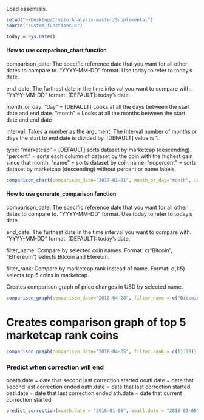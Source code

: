 
Load essentials.
```r
setwd("~/Desktop/Crypto_Analysis-master/Supplemental")
source("custom_functions.R")

today = Sys.Date()
```


#### How to use comparison_chart function####
comparison_date:
    The specific reference date that you want for all other dates to compare to. "YYYY-MM-DD" format. 
    Use today to refer to today's date.
    
end_date:
    The furthest date in the time interval you want to compare with. "YYYY-MM-DD" format. 
    [DEFAULT]: today's date.

month_or_day:
    "day" = [DEFAULT] Looks at all the days between the start date and end date.
    "month" = Looks at all the months between the start date and end date

interval:
    Takes a number as the argument. The interval number of months or days the start to end date is divided by. 
    [DEFAULT] value is 1.

type:
    "marketcap" = [DEFAULT] sorts dataset by marketcap (descending).
    "percent" = sorts each column of dataset by the coin with the highest gain since that month.
    "name" = sorts dataset by coin name.
    "nopercent" = sorts dataset by marketcap (descending) without percent or name labels.

```r
comparison_chart(comparison_date="2017-01-01", month_or_day="month", interval=1, type="percent", topranks=50)
```




#################################################################################

#### How to use generate_comparison function####
comparison_date:
    The specific reference date that you want for all other dates to compare to. "YYYY-MM-DD" format. 
    Use today to refer to today's date.
    
end_date:
    The furthest date in the time interval you want to compare with. "YYYY-MM-DD" format. 
    [DEFAULT]: today's date.

filter_name: 
	Compare by selected coin names.
	Format: c("Bitcoin", "Ethereum") selects Bitcoin and Etereum.

filter_rank: 
	Compare by marketcap rank instead of name. 
	Format: c(1:5) selects top 5 coins in marketcap.

Creates comparison graph of price changes in USD by selected name.
```r
comparison_graph(comparison_date="2018-04-28", filter_name = c("Bitcoin","Nano","TRON","Ripple","Verge","Binance Coin","Stellar","Cardano","VeChain"))
```

# Creates comparison graph of top 5 marketcap rank coins
```r
comparison_graph(comparison_date="2018-04-05", filter_rank = c(11:18))
```

#################################################################################

### Predict when correction will end ####

ooath.date = date that second last correction started
ooatl.date = date that second last correction ended
oath.date = date that last correction started
oatl.date = date that last correction ended
ath.date = date that current correction started
```r
predict_correction(ooath.date = "2018-01-06", ooatl.date = "2018-02-05",oath.date = "2018-03-04", oatl.date = "2018-04-06", ath.date = "2018-05-05")
```



